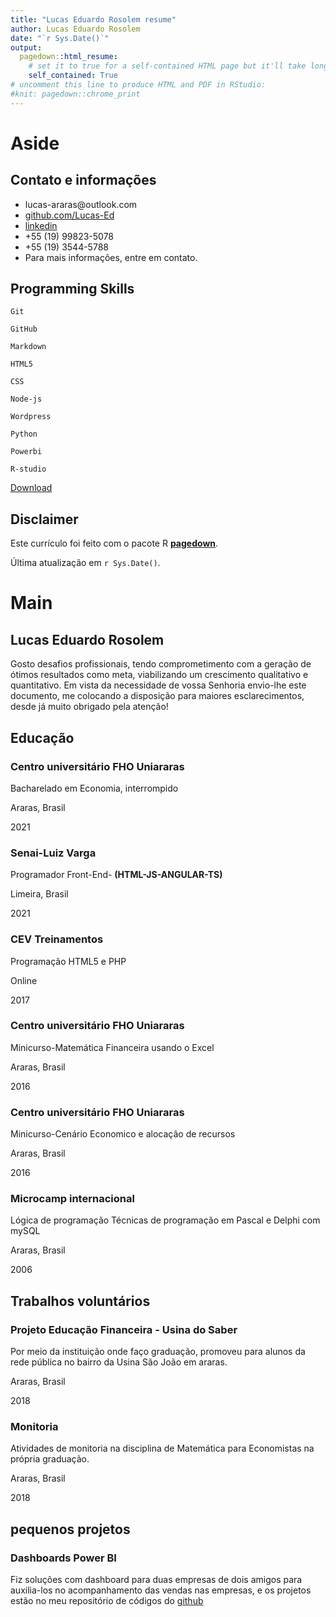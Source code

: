 ```yaml
---
title: "Lucas Eduardo Rosolem resume"
author: Lucas Eduardo Rosolem 
date: "`r Sys.Date()`"
output:
  pagedown::html_resume:
    # set it to true for a self-contained HTML page but it'll take longer to render
    self_contained: True
# uncomment this line to produce HTML and PDF in RStudio:
#knit: pagedown::chrome_print
---
```


Aside
================================================================================


<!--![Lijia Yu](https://avatars1.githubusercontent.com/u/895125?s=400&v=4){width=80%}-->


Contato e informações {#contact}
--------------------------------------------------------------------------------

- <i class="fa fa-envelope"></i> lucas-araras@outlook.com
- <i class="fa fa-github"></i> [github.com/Lucas-Ed](https://bit.ly/2HcqU7j)
- <i class="fab fa-linkedin-in"></i> [linkedin](https://bit.ly/3cxTFI3)
- <i class="fa fa-phone"></i> +55 (19) 99823-5078
- <i class="fa fa-phone"></i> +55 (19) 3544-5788
- Para mais informações, entre em contato.


Programming Skills {#skills}
--------------------------------------------------------------------------------
<!--https://fontawesome.com/-->

<i class="fas fa-code-branch"></i> `Git`

<i class="fab fa-github"></i> `GitHub`

<i class="fab fa-markdown"></i> `Markdown`

<i class="fab fa-html5"></i> `HTML5`

<i class="fab fa-css3-alt"></i> `CSS`

<i class="fa-brands fa-node"></i> `Node-js`

<i class="fab fa-wordpress"></i> `Wordpress`

<i class="fab fa-python"></i></i> `Python`

<i class="fas fa-tachometer-alt"></i> `Powerbi`

<i class="fab fa-r-project"></i> `R-studio`

:::aside
<i class="fas fa-download"></i> [Download](https://github.com/Lucas-Ed/cv.github.io/blob/0726daaa2de91cb4038236db3ebfc146ed1f5d0b/Lucas%20Eduardo%20Rosolem.pdf)
:::

Disclaimer {#disclaimer}
--------------------------------------------------------------------------------

Este currículo foi feito com o pacote R [**pagedown**](https://github.com/rstudio/pagedown).

Última atualização em `r Sys.Date()`.



Main
================================================================================

Lucas Eduardo Rosolem {#title}
--------------------------------------------------------------------------------


Gosto desafios profissionais, tendo comprometimento com a geração de ótimos resultados como meta, viabilizando um crescimento qualitativo e quantitativo. Em vista da necessidade de vossa Senhoria envio-lhe este documento, me colocando a disposição para maiores esclarecimentos, desde já muito obrigado pela atenção! 


Educação {data-icon=graduation-cap data-concise=true}
--------------------------------------------------------------------------------

### Centro universitário FHO Uniararas 
Bacharelado em Economia, interrompido

Araras, Brasil

2021


### Senai-Luiz Varga
Programador Front-End-
**(HTML-JS-ANGULAR-TS)**

Limeira, Brasil

2021


### CEV Treinamentos
Programação HTML5 e PHP

Online

2017


### Centro universitário FHO Uniararas
Minicurso-Matemática Financeira usando o Excel

Araras, Brasil

2016


### Centro universitário FHO Uniararas
Minicurso-Cenário Economico e alocação de recursos

Araras, Brasil

2016


### Microcamp internacional

Lógica de programação
Técnicas de programação em Pascal e
Delphi com mySQL

Araras, Brasil

2006

<!--### People computação

Hardware avançado-Montagem e manutenção de computadores-práticas de redes ponto a ponto. 

Araras, Brasil

2004-->


Trabalhos voluntários {data-icon=chalkboard-teacher}
--------------------------------------------------------------------------------

### Projeto Educação Financeira - Usina do Saber

Por meio da instituição onde faço graduação, promoveu para alunos da rede pública no bairro da Usina São João em araras.

Araras, Brasil

2018

### Monitoria

Atividades de monitoria na disciplina de Matemática para Economistas na própria graduação.

Araras, Brasil

2018

pequenos projetos  {data-icon=suitcase}
--------------------------------------------------------------------------------
### Dashboards Power BI
Fiz soluções com dashboard para duas empresas de dois amigos para auxilia-los no acompanhamento das vendas nas empresas, e os projetos estão no meu repositório de códigos do [github](https://bit.ly/3wn4EfE)



